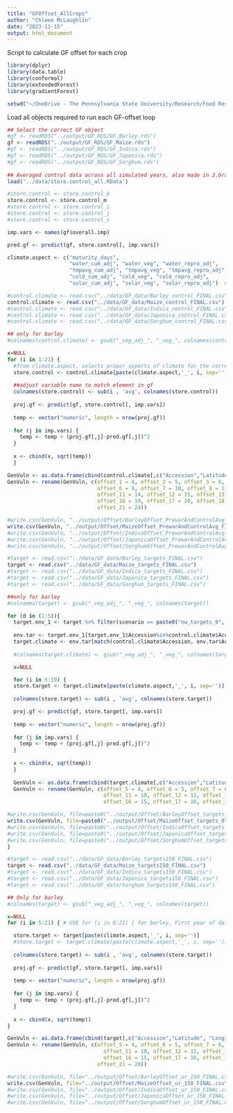 ```yaml
---
title: "GFOffset_AllCrops"
author: "Chloee McLaughlin"
date: "2023-11-15"
output: html_document
---
```

Script to calculate GF offset for each crop 

```r
library(dplyr)
library(data.table)
library(conformal)
library(extendedForest)
library(gradientForest)
```

```r
setwd("~/OneDrive - The Pennsylvania State University/Research/Food Resilience/NatComm_R1/data/")
```

Load all objects required to run each GF-offset loop 
```r
## Select the correct GF object
#gf <- readRDS("../output/GF_RDS/GF_Barley.rds")
gf <- readRDS("../output/GF_RDS/GF_Maize.rds")
#gf <- readRDS("../output/GF_RDS/GF_Indica.rds")
#gf <- readRDS("../output/GF_RDS/GF_Japonica.rds")
#gf <- readRDS("../output/GF_RDS/GF_Sorghum.rds")
  
## Averaged control data across all simulated years, also made in 2.GradientForest_AllCrops.Rmd script 
load('../data/store.control_all.RData') 

#store.control <- store.control_b
store.control <- store.control_m
#store.control <- store.control_i
#store.control <- store.control_j
#store.control <- store.control_s

imp.vars <- names(gf$overall.imp)

pred.gf <- predict(gf, store.control[, imp.vars])

climate.aspect <- c("maturity_days", 
                    "water_cum_adj", "water_veg", "water_repro_adj",
                    "tmpavg_cum_adj", "tmpavg_veg", "tmpavg_repro_adj",
                    "cold_cum_adj", "cold_veg", "cold_repro_adj", 
                    "solar_cum_adj", "solar_veg", "solar_repro_adj")  #only for barley, add "_adj' to the veg variables 
```

```r
#control.climate <- read.csv("../data/GF_data/Barley_control_FINAL.csv")
control.climate <- read.csv("../data/GF_data/Maize_control_FINAL.csv")
#control.climate <- read.csv("../data/GF_data/Indica_control_FINAL.csv")
#control.climate <- read.csv("../data/GF_data/Japonica_control_FINAL.csv")
#control.climate <- read.csv("../data/GF_data/Sorghum_control_FINAL.csv")

## only for barley
#colnames(control.climate) <- gsub("_veg_adj_", "_veg_", colnames(control.climate))

x=NULL
for (i in 1:21) {
  #from climate.aspect, selects proper aspects of climate for the correct year
  store.control <- control.climate[paste(climate.aspect,'_', i, sep='')]
  
  ##adjust variable name to match element in gf
  colnames(store.control) <- sub(i , 'avg', colnames(store.control))
 
  proj.gf <- predict(gf, store.control[, imp.vars])
  
  temp <- vector("numeric", length = nrow(proj.gf))
  
  for (j in imp.vars) {
    temp <- temp + (proj.gf[,j]-pred.gf[,j])^2
  }
  
  x <- cbind(x, sqrt(temp))
  }

GenVuln <- as.data.frame(cbind(control.climate[,c("Accession","Latitude", "Longitude")], x))
GenVuln <- rename(GenVuln, c(offset_1 = 4, offset_2 = 5, offset_3 = 6, offset_4 = 7, offset_5 = 8,
                             offset_6 = 9, offset_7 = 10, offset_8 = 11, offset_9 = 12, offset_10 = 13,
                             offset_11 = 14, offset_12 = 15, offset_13 = 16, offset_14 = 17, offset_15 = 18, 
                             offset_16 = 19, offset_17 = 20, offset_18 = 21, offset_19 = 22, offset_20 = 23,
                             offset_21 = 24))

#write.csv(GenVuln, "../output/Offset/BarleyOffset_PrewarAndControlAvg_FINAL.csv")
write.csv(GenVuln, "../output/Offset/MaizeOffset_PrewarAndControlAvg_FINAL.csv")
#write.csv(GenVuln, "../output/Offset/IndicaOffset_PrewarAndControlAvg_FINAL.csv")
#write.csv(GenVuln, "../output/Offset/JaponicaOffset_PrewarAndControlAvg_FINAL.csv")
#write.csv(GenVuln, "../output/Offset/SorghumOffset_PrewarAndControlAvg_FINAL.csv")
```

```r
#target <- read.csv("../data/GF_data/Barley_targets_FINAL.csv")
target <- read.csv("../data/GF_data/Maize_targets_FINAL.csv")
#target <- read.csv("../data/GF_data/Indica_targets_FINAL.csv") 
#target <- read.csv("../data/GF_data/Japonica_targets_FINAL.csv") 
#target <- read.csv("../data/GF_data/Sorghum_targets_FINAL.csv")

##only for barley
#colnames(target) <- gsub("_veg_adj_", "_veg_", colnames(target))

for (d in (1:5)){
  target.env_1 <- target %>% filter(scenario == paste0("nw_targets_0", d)) 
  
  env.tar <- target.env_1[target.env_1$Accession%in%control.climate$Accession,]
  target.climate <- env.tar[match(control.climate$Accession, env.tar$Accession),]
  
  #colnames(target.climate) <- gsub("_veg_adj_", "_veg_", colnames(target.climate))

  x=NULL

  for (i in 5:19) {
  store.target <- target.climate[paste(climate.aspect,'_', i, sep='')]
  
  colnames(store.target) <- sub(i , 'avg', colnames(store.target))

  proj.gf <- predict(gf, store.target[, imp.vars])
  
  temp <- vector("numeric", length = nrow(proj.gf))
  
  for (j in imp.vars) {
    temp <- temp + (proj.gf[,j]-pred.gf[,j])^2
  }
  
  x <- cbind(x, sqrt(temp))
  }
  
  GenVuln <- as.data.frame(cbind(target.climate[,c("Accession","Latitude", "Longitude")], x))
  GenVuln <- rename(GenVuln, c(offset_5 = 4, offset_6 = 5, offset_7 = 6, offset_8 = 7, offset_9 = 8, offset_10 = 9,
                               offset_11 = 10, offset_12 = 11, offset_13 = 12, offset_14 = 13, offset_15 = 14, 
                               offset_16 = 15, offset_17 = 16, offset_18 = 17, offset_19 = 18))

#write.csv(GenVuln, file=paste0("../output/Offset/BarleyOffset_targets_0", d,"_FINAL.csv"))
write.csv(GenVuln, file=paste0("../output/Offset/MaizeOffset_targets_0", d,"_FINAL.csv"))
#write.csv(GenVuln, file=paste0("../output/Offset/IndicaOffset_targets_0", d,"_FINAL.csv"))
#write.csv(GenVuln, file=paste0("../output/Offset/JaponicaOffset_targets_0", d,"_FINAL.csv"))
#write.csv(GenVuln, file=paste0("../output/Offset/SorghumOffset_targets_0", d,"_FINAL.csv"))
}
```

```r
#target <- read.csv("../data/GF_data/Barley_targets150_FINAL.csv")
target <- read.csv("../data/GF_data/Maize_targets150_FINAL.csv")
#target <- read.csv("../data/GF_data/Indica_targets150_FINAL.csv") 
#target <- read.csv("../data/GF_data/Japonica_targets150_FINAL.csv") 
#target <- read.csv("../data/GF_data/Sorghum_targets150_FINAL.csv")

## Only for barley
#colnames(target) <- gsub("_veg_adj_", "_veg_", colnames(target))

x=NULL
for (i in 5:21) { # USE for (i in 6:21) { for barley. First year of data has some NAs from winter planting,

  store.target <- target[paste(climate.aspect,'_', i, sep='')]
  #store.target <- target.climate[paste(climate.aspect,'_', i, sep='')]
  
  colnames(store.target) <- sub(i , 'avg', colnames(store.target))
  
  proj.gf <- predict(gf, store.target[, imp.vars])
  
  temp <- vector("numeric", length = nrow(proj.gf))
  
  for (j in imp.vars) {
    temp <- temp + (proj.gf[,j]-pred.gf[,j])^2
  }
  
  x <- cbind(x, sqrt(temp))
}

GenVuln <- as.data.frame(cbind(target[,c("Accession","Latitude", "Longitude")], x))
GenVuln <- rename(GenVuln, c(offset_5 = 4, offset_6 = 5, offset_7 = 6, offset_8 = 7, offset_9 = 8, offset_10 = 9,
                               offset_11 = 10, offset_12 = 11, offset_13 = 12, offset_14 = 13, offset_15 = 14, 
                               offset_16 = 15, offset_17 = 16, offset_18 = 17, offset_19 = 18, offset_20 = 19,
                             offset_21 = 20))

#write.csv(GenVuln, file="../output/Offset/BarleyOffset_ur_150_FINAL.csv")
write.csv(GenVuln, file="../output/Offset/MaizeOffset_ur_150_FINAL.csv")
#write.csv(GenVuln, file="../output/Offset/IndicaOffset_ur_150_FINAL.csv")
#write.csv(GenVuln, file="../output/Offset/JaponicaOffset_ur_150_FINAL.csv")
#write.csv(GenVuln, file="../output/Offset/SorghumOffset_ur_150_FINAL.csv")
```
